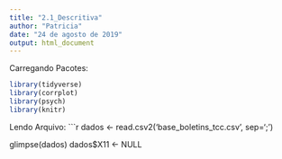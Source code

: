 ```yaml
---
title: "2.1_Descritiva"
author: "Patricia"
date: "24 de agosto de 2019"
output: html_document
---
```


Carregando Pacotes:
```r
library(tidyverse)
library(corrplot)
library(psych)
library(knitr)

```

Lendo Arquivo:
```r
dados <- read.csv2('base_boletins_tcc.csv', sep=';')

glimpse(dados)
dados$X11 <- NULL